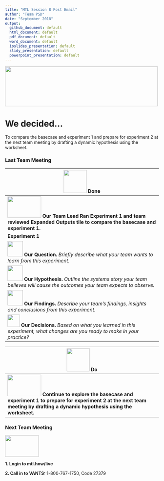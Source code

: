 ```yaml
---
title: "MTL Session 8 Post Email"
author: "Team PSD"
date: "September 2018"
output: 
  github_document: default
  html_document: default
  pdf_document: default
  word_document: default
  ioslides_presentation: default
  slidy_presentation: default
  powerpoint_presentation: default
---
```



<!-- MTL Logo, HTML img tag -->
<img src = "https://raw.githubusercontent.com/lzim/teampsd/teampsd_style/mtl_logo/mtl_testdontguess_sm.png"
     height = "130" width = "500"> 

# We decided...  
<!-- Learning Objectives Icon --> To compare the basecase and experiment 1 and prepare for experiment 2 at the next team meeting by drafting a dynamic hypothesis using the worksheet.

### Last Team Meeting
<!-- Do/Done Tables -->
| <img src = "https://raw.githubusercontent.com/lzim/teampsd/hexagon_icons/np_hexagon-check-mark_309690_003F72.png" height = "75" width = "75"> **Done** | 
| --- |
| [<img src = "https://raw.githubusercontent.com/lzim/teampsd/master/resources/logos/mtl_how_sim.png" height = "70" width = "110">](http://mtl.how/sim) **Our Team Lead Ran Experiment 1 and team reviewed Expanded Outputs tile to compare the basecase and experiment 1.** |
**Experiment 1** |
<img src = "https://github.com/lzim/teampsd/blob/hexagon_icons/np_communication_884666_0083BE.svg" height = "50" width = "50" style = "display: inline-block"/> **Our Question.** *Briefly describe what your team wants to learn from this experiment.* |
<img src = "https://github.com/lzim/teampsd/blob/hexagon_icons/np_share_884712_0083BE.svg" height = "50" width = "50" style = "display: inline-block"/> **Our Hypothesis.** *Outline the systems story your team believes will cause the outcomes your team expects to observe.*| 
<img src = "https://github.com/lzim/teampsd/blob/hexagon_icons/np_idea_884671_0083BE.svg" height = "50" width = "50" style = "display: inline-block"/> **Our Findings.** *Describe your team's findings, insights and conclusions from this experiment.*  |
  <img src = "https://raw.githubusercontent.com/lzim/teampsd/master/resources/icons/decision.png" height = "40" width = "40" style = "display: inline-block"/> **Our Decisions.** *Based on what you learned in this experiment, what changes are you ready to make in your practice?*  |

<img src = "https://raw.githubusercontent.com/lzim/teampsd/hexagon_icons/np_synchronize_778914_003F72.png" height = "75" width = "75"> **Do** |
| --- |
|[<img src = "https://raw.githubusercontent.com/lzim/teampsd/master/resources/logos/mtl_how_sim.png" height = "70" width = "110">](http://mtl.how/sim) **Continue to explore the basecase and experiment 1 to prepare for experiment 2 at the next team meeting by drafting a dynamic hypothesis using the worksheet.**  |

### Next Team Meeting 
[<img src = "https://github.com/lzim/teampsd/blob/master/resources/logos/mtl_live_sq_sm.png" height = "70" width = "110">](http://mtl.how/live)

**1. Login to mtl.how/live**

**2. Call in to VANTS:** 1-800-767-1750, Code 27379 


